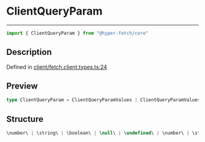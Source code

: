 

# ClientQueryParam

<div class="api-docs__separator" data-reactroot="">

---

</div><div class="api-docs__import" data-reactroot="">

```ts
import { ClientQueryParam } from "@hyper-fetch/core"
```

</div><div class="api-docs__section">

## Description

</div><div class="api-docs__description"><span class="api-docs__do-not-parse">



</span></div><p class="api-docs__definition">

Defined in [client/fetch.client.types.ts:24](https://github.com/BetterTyped/hyper-fetch/blob/aff5c35a/packages/core/src/client/fetch.client.types.ts#L24)

</p><div class="api-docs__section">

## Preview

</div><div class="api-docs__preview type single">

```ts
type ClientQueryParam = ClientQueryParamValues | ClientQueryParamValues[] | Record<string, ClientQueryParamValues>;
```

</div><div class="api-docs__section">

## Structure

</div><div class="api-docs__returns">

```ts
\number\ | \string\ | \boolean\ | \null\ | \undefined\ | \number\ | \string\ | \boolean\ | \null\ | \undefined\[] | Record<string, ClientQueryParamValues>
```

</div>
